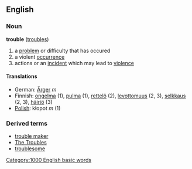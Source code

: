 ==English==

===Noun===
'''trouble'''  ([[troubles]])
#a [[problem]] or difficulty that has occured
#a violent [[occurrence]]
#actions or an [[incident]] which may lead to [[violence]]

====Translations====
*German: [[Ärger]] ''m''
*Finnish: [[ongelma]] (1), [[pulma#Finnish|pulma]] (1), [[rettelö]] (2), [[levottomuus]] (2, 3), [[selkkaus]] (2, 3), [[häiriö]] (3)
*[[Polish]]: kłopot ''m'' (1)

===Derived terms===
*[[trouble maker]]
*[[The Troubles]]
*[[troublesome]]
[[Category:1000 English basic words]]